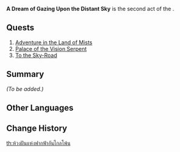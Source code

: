 {{Meta
|missing_summary = yes
}}
{{Act Infobox
|image          = Natlan Chapter.png
|type           = World
|chapter        = Lost Traveler in the Ashen Realm
|actNum         = II
|ARReq          = 
|archonQuestReq = 
|prev           = City Buried By Ash
|next           = The Tonatiuh Quivers
}}
'''A Dream of Gazing Upon the Distant Sky''' is the second act of the {{Quest|Lost Traveler in the Ashen Realm}}.

==Quests==
# [[Adventure in the Land of Mists]]
# [[Palace of the Vision Serpent]]
# [[To the Sky-Road]]

==Summary==
''(To be added.)''
<!--
==Total Series Rewards==
''(To be added.)''
-->
==Other Languages==
{{Other Languages
|en       = A Dream of Gazing Upon the Distant Sky
|zhs      = 遥望苍天之梦
|zhs_rm   = 
|zht      = 遙望蒼天之夢
|zht_rm   = 
|zh_tl    = 
|ja       = 蒼天を眺める夢
|ja_rm    = Souten wo Nagameru Yume
|ja_tl    = A Dream of Gazing Upon the Azure Sky
|ko       = 창공의 꿈
|ko_tl    = 
|es       = Soñando con el cielo azul
|es_tl    = Dreaming of the Blue Sky
|fr       = Un rêve de contemplation du ciel lointain
|fr_tl    = A Dream of Contemplation of the Distant Sky
|ru       = Сон о далёком небе
|ru_tl    = 
|th       = ห้วงฝันแห่งฟากฟ้าอันไกลโพ้น
|th_rm    = 
|th_tl    = 
|vi       = Giấc Mơ Hướng Về Trời Xanh
|vi_tl    = 
|de       = Ein Traum vom Blick zum fernen Firmament
|de_tl    = 
|id       = Mimpi Akan Langit yang Jauh
|id_tl    = Dream of the Distant Sky
|pt       = O Sonho de Contemplar o Céu Distante
|pt_tl    = 
|tr       = Uzak Gökleri İzleme Hayali
|tr_tl    = 
|it       = Sogno di uno sguardo sul cielo lontano
|it_tl    = 
}}

==Change History==
{{Change History|5.2}}

[[th:ห้วงฝันแห่งฟากฟ้าอันไกลโพ้น]]